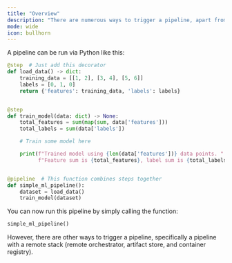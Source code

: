 ```yaml
---
title: "Overview"
description: "There are numerous ways to trigger a pipeline, apart from calling the runner script."
mode: wide
icon: bullhorn
---
```


A pipeline can be run via Python like this:

```py
@step  # Just add this decorator
def load_data() -> dict:
    training_data = [[1, 2], [3, 4], [5, 6]]
    labels = [0, 1, 0]
    return {'features': training_data, 'labels': labels}


@step
def train_model(data: dict) -> None:
    total_features = sum(map(sum, data['features']))
    total_labels = sum(data['labels'])

    # Train some model here

    print(f"Trained model using {len(data['features'])} data points. "
          f"Feature sum is {total_features}, label sum is {total_labels}")


@pipeline  # This function combines steps together
def simple_ml_pipeline():
    dataset = load_data()
    train_model(dataset)
```

You can now run this pipeline by simply calling the function:


```py
simple_ml_pipeline()
```

However, there are other ways to trigger a pipeline, specifically a pipeline with a remote stack (remote orchestrator, artifact store, and container registry).

<CardGroup>
 <Card title="Trigger from Python SDK" icon="python" href="/v/0.70.0/versions/0.66.0/how-to/trigger-pipelines/trigger-a-pipeline-from-client" horizontal/>
 <Card title="Trigger from Another Pipeline" icon="diagram-project" href="/v/0.70.0/versions/0.66.0/how-to/trigger-pipelines/trigger-a-pipeline-from-another" horizontal/>
 <Card title="Trigger from REST API" icon="code" href="/v/0.70.0/versions/0.66.0/how-to/trigger-pipelines/trigger-a-pipeline-from-rest-api" horizontal/>
 </CardGroup>
